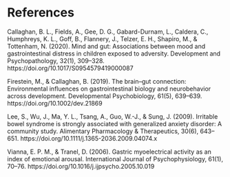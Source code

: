 # References

Callaghan, B. L., Fields, A., Gee, D. G., Gabard-Durnam, L., Caldera, C., Humphreys, K. L., Goff, B., Flannery, J., Telzer, E. H., Shapiro, M., & Tottenham, N. (2020). Mind and gut: Associations between mood and gastrointestinal distress in children exposed to adversity. Development and Psychopathology, 32(1), 309–328. https://doi.org/10.1017/S0954579419000087

Firestein, M., & Callaghan, B. (2019). The brain–gut connection: Environmental influences on gastrointestinal biology and neurobehavior across development. Developmental Psychobiology, 61(5), 639–639. https://doi.org/10.1002/dev.21869

Lee, S., Wu, J., Ma, Y. L., Tsang, A., Guo, W.-J., & Sung, J. (2009). Irritable bowel syndrome is strongly associated with generalized anxiety disorder: A community study. Alimentary Pharmacology & Therapeutics, 30(6), 643–651. https://doi.org/10.1111/j.1365-2036.2009.04074.x

Vianna, E. P. M., & Tranel, D. (2006). Gastric myoelectrical activity as an index of emotional arousal. International Journal of Psychophysiology, 61(1), 70–76. https://doi.org/10.1016/j.ijpsycho.2005.10.019